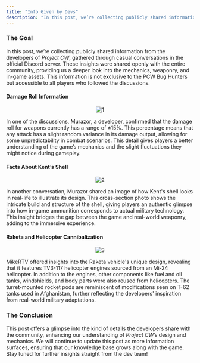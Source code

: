 ```yaml
---
title: "Info Given by Devs"
description: "In this post, we’re collecting publicly shared information from the developers of Project CW, gathered through casual conversations in the official Discord server"
---
```


### The Goal

In this post, we’re collecting publicly shared information from the developers of *Project CW*, gathered through casual conversations in the official Discord server. These insights were shared openly with the entire community, providing us a deeper look into the mechanics, weaponry, and in-game assets. This information is not exclusive to the PCW Bug Hunters but accessible to all players who followed the discussions.

#### Damage Roll Information

<div align="center">

![1](https://raw.githubusercontent.com/ThatSINEWAVE/pcw-bughunters/refs/heads/main/images/resources/dev-info/Damage_Roll.png)

</div>

In one of the discussions, Murazor, a developer, confirmed that the damage roll for weapons currently has a range of ±15%. This percentage means that any attack has a slight random variance in its damage output, allowing for some unpredictability in combat scenarios. This detail gives players a better understanding of the game’s mechanics and the slight fluctuations they might notice during gameplay.

#### Facts About Kent’s Shell

<div align="center">

![2](https://raw.githubusercontent.com/ThatSINEWAVE/pcw-bughunters/refs/heads/main/images/resources/dev-info/Facts_about_Kents_Shell.png)

</div>

In another conversation, Murazor shared an image of how Kent's shell looks in real-life to illustrate its design. This cross-section photo shows the intricate build and structure of the shell, giving players an authentic glimpse into how in-game ammunition corresponds to actual military technology. This insight bridges the gap between the game and real-world weaponry, adding to the immersive experience.

#### Raketa and Helicopter Cannibalization

<div align="center">

![3](https://raw.githubusercontent.com/ThatSINEWAVE/pcw-bughunters/refs/heads/main/images/resources/dev-info/Facts_about_Raketa.png)

</div>

MikeRTV offered insights into the Raketa vehicle's unique design, revealing that it features TV3-117 helicopter engines sourced from an Mi-24 helicopter. In addition to the engines, other components like fuel and oil tanks, windshields, and body parts were also reused from helicopters. The turret-mounted rocket pods are reminiscent of modifications seen on T-62 tanks used in Afghanistan, further reflecting the developers' inspiration from real-world military adaptations.

### The Conclusion

This post offers a glimpse into the kind of details the developers share with the community, enhancing our understanding of *Project CW*’s design and mechanics. We will continue to update this post as more information surfaces, ensuring that our knowledge base grows along with the game. Stay tuned for further insights straight from the dev team!